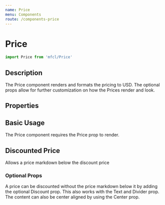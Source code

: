 ```yaml
---
name: Price
menu: Components
route: /components-price
---
```



# Price

```javascript
import Price from 'mfcl/Price'
```

## Description

The Price component renders and formats the pricing to USD. The optional props allow for further customization on how
the Prices render and look.

## Properties

<Props of={Price} />

## Basic Usage

The Price component requires the Price prop to render.

<Playground>
  <Price price={[3500]} />
</Playground>

## Discounted Price

Allows a price markdown below the discount price

<Playground>
  <Price discountPrice={[1400]} price={[3500]} />
</Playground>

### Optional Props

A price can be discounted without the price markdown below it by adding the optional Discount prop. This also works with the Text and Divider prop. The content can also be center aligned by using the Center prop.

<Playground>
  <Price discount price={[3500]} />
  <Price text="Queen For" discount price={[3500]} />
  <Price text="Queen" divider discount price={[3500]} />
  <Price center text="Queen" divider discountPrice={[1400]} price={[3500]} />
</Playground>
